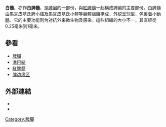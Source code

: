 {{Infobox anatomy
| Name        = 白髓、白脾髓
| Latin       = noduli lymphoidei splenici
| Image       = Illu spleen.jpg     
| Caption     = Spleen   
| Image2      = Gray1191 zh.png
| Caption2    = 脾
| Precursor   = [[中胚层|中胚层]]
| System      =
| Artery      = {{le|trabecular artery}}
| Vein        = {{le|trabecular vein}}
| Nerve       =
| Lymph       =
<!--
| GraySubject  = 278 
| GrayPage     = 1285 
| DorlandsPre  = n_09 
| DorlandsSuf  = 12576042 
-->
}}
{{Expert-subject}} 
'''白髓'''，亦作'''白脾髓'''，是[[脾臟|脾臟]]的一部份，與[[紅脾髓|紅脾髓]]一起構成脾臟的主要部份。白脾髓由[[馬耳皮基氏脾小結|馬耳皮基氏脾小結]]及[[馬耳皮基氏小體|馬耳皮基氏小體]]等腺體組織構成，外貌呈球型，包裹着[[小動脈|小動脈]]。它的主要功能则为对抗外来微生物及感染。這些組織的大小不一，其直經從0.25毫米到1毫米。

== 參看 ==
* [[脾臟|脾臟]]
* [[淋巴結|淋巴結]]
* [[紅脾髓|紅脾髓]]
* [[脾边缘区|脾边缘区]]

== 外部連結 ==
* {{BUHistology|07703loa}}
* {{eMedicineDictionary|White+pulp}}

{{Gray's}}
{{淋巴组织解剖学}}
[[Category:脾臟|Category:脾臟]]